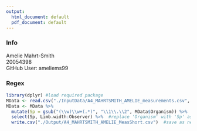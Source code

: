 ```yaml
---
output:
  html_document: default
  pdf_document: default
---
```


### Info
Amelie Mahrt-Smith  
20054398  
GitHub User: ameliems99  


### Regex  
```r
library(dplyr) #load required package
MData <- read.csv("./InputData/A4_MAHRTSMITH_AMELIE_measurements.csv", header = TRUE)  #import dataset
MData <- MData %>%
  mutate(Sp = gsub("(\\w)\\w+(.*)", "\\1\\.\\2", MData$Organism)) %>%  #create column 'Sp' with 'Organism' genus abbreviated
  select(Sp, Limb.width:Observer) %>%  #replace 'Organism' with 'Sp' as first column
  write.csv("./Output/A4_MAHRTSMITH_AMELIE_MeasShort.csv")  #save as new file in 'Output' folder
```